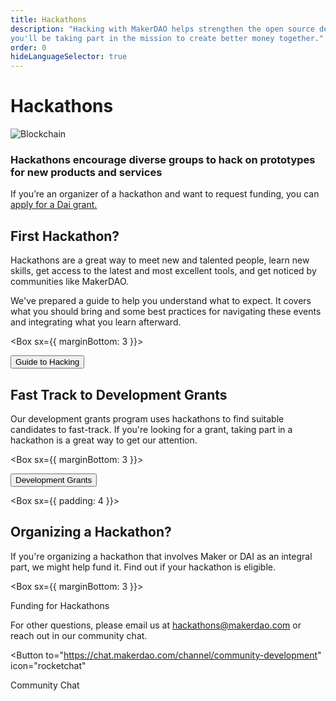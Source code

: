 ```yaml
---
title: Hackathons
description: "Hacking with MakerDAO helps strengthen the open source developer community behind Dai and, by adding new functionality, 
you'll be taking part in the mission to create better money together."
order: 0
hideLanguageSelector: true
---
```


# Hackathons

<InfoBlock>


![Blockchain](/images/illustrations/Short-2.png)

<Box>


### Hackathons encourage diverse groups to hack on prototypes for new products and services

</Box>


</InfoBlock>


<Callout secondary icon="question">


If you’re an organizer of a hackathon and want to request funding, you can [apply for a Dai grant.](/funding/hackathon-funding)

</Callout>


## First Hackathon?

Hackathons are a great way to meet new and talented people, learn new skills, get access to the latest and most excellent tools, and get noticed by communities like MakerDAO.

We've prepared a guide to help you understand what to expect. It covers what you should bring and some best practices for navigating these events and integrating what you learn afterward.

<Aligner center>


<Box sx={{ marginBottom: 3 }}>


<Button to="/contribute/hackathons/guide-to-hacking">Guide to Hacking</Button>

</Box>


</Aligner>


## Fast Track to Development Grants

Our development grants program uses hackathons to find suitable candidates to fast-track. If you're looking for a grant, taking part in a hackathon is a great way to get our attention.

<Aligner center>


<Box sx={{ marginBottom: 3 }}>


<Button to="/funding/development-grants/">Development Grants</Button>

</Box>


</Aligner>


<Box sx={{ padding: 4 }}>


<Column>


<Box>


## Organizing a Hackathon?

If you're organizing a hackathon that involves Maker or DAI as an integral part, we might help fund it. Find out if your hackathon is eligible.

<Box sx={{ marginBottom: 3 }}>


<Link to="/funding/hackathon-funding">Funding for Hackathons</Link>

</Box>


For other questions, please email us at hackathons@makerdao.com
or reach out in our community chat.

<Aligner center>


<Button
  to="https://chat.makerdao.com/channel/community-development"
  icon="rocketchat"
>
  Community Chat
</Button>

</Aligner>


</Box>


</Column>


</Box>

